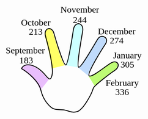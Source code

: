 ```{=html}
<?xml version="1.0" encoding="UTF-8" standalone="no"?>
<!-- Generator: Adobe Illustrator 11 Build 196, SVG Export Plug-In . SVG Version: 6.0.0 Build 78)  -->
<svg
   ns3:viewOrigin="-123.4824 642.7246"
   ns3:rulerOrigin="124 -124"
   ns3:pageBounds="-124 716 716 124"
   width="362.46964"
   height="277.19528"
   viewBox="0 0 362.46965 277.19529"
   overflow="visible"
   enable-background="new 0 0 838.332 516.951"
   xml:space="preserve"
   version="1.1"
   id="righthand"
   sodipodi:docname="righthand.svg"
   inkscape:version="1.3.2 (091e20e, 2023-11-25)"
   xmlns:inkscape="http://www.inkscape.org/namespaces/inkscape"
   xmlns:x="adobe:ns:meta/"
   xmlns:sodipodi="http://sodipodi.sourceforge.net/DTD/sodipodi-0.dtd"
   xmlns="http://www.w3.org/2000/svg"
   xmlns:svg="http://www.w3.org/2000/svg"
   xmlns:rdf="http://www.w3.org/1999/02/22-rdf-syntax-ns#"
   xmlns:dc="http://purl.org/dc/elements/1.1/"
   xmlns:pdf="http://ns.adobe.com/pdf/1.3/"
   xmlns:xap="http://ns.adobe.com/xap/1.0/"
   xmlns:xapgimg="http://ns.adobe.com/xap/1.0/g/img/"
   xmlns:xapmm="http://ns.adobe.com/xap/1.0/mm/"
   xmlns:ns3="&amp;#38;ns_ai;"
   xmlns:ns4="&amp;#38;ns_sfw;"
   xmlns:ns5="&amp;#38;ns_vars;"><defs
   id="defs108">
					</defs><sodipodi:namedview
   id="namedview108"
   pagecolor="#ffffff"
   bordercolor="#000000"
   borderopacity="0.25"
   inkscape:showpageshadow="2"
   inkscape:pageopacity="0.0"
   inkscape:pagecheckerboard="0"
   inkscape:deskcolor="#d1d1d1"
   inkscape:zoom="0.4993561"
   inkscape:cx="-32.041263"
   inkscape:cy="65.083815"
   inkscape:window-width="1256"
   inkscape:window-height="896"
   inkscape:window-x="221"
   inkscape:window-y="32"
   inkscape:window-maximized="0"
   inkscape:current-layer="svg108" />
	<metadata
   id="metadata1">
		<ns4:sfw>
			<ns4:slices />
			<ns4:sliceSourceBounds
   x="-123.482"
   y="125.773"
   width="838.332"
   height="516.951"
   bottomLeftOrigin="true" />
		</ns4:sfw>
		<ns5:variableSets>
			<ns5:variableSet
   varSetName="binding1"
   locked="none">
				<ns5:variables />
				<ns5:sampleDataSets />
			</ns5:variableSet>
		</ns5:variableSets>
<?xpacket begin='﻿' id='W5M0MpCehiHzreSzNTczkc9d'?><x:xmpmeta
   x:xmptk="XMP toolkit 3.0-29, framework 1.6">
<rdf:RDF>
 <rdf:Description
   rdf:about="uuid:4dd77512-294e-11df-b0f4-001f5b3c2ba8">
  <pdf:Producer>Adobe PDF library 6.66</pdf:Producer>
 </rdf:Description>
 <rdf:Description
   rdf:about="uuid:4dd77512-294e-11df-b0f4-001f5b3c2ba8">
 </rdf:Description>
 <rdf:Description
   rdf:about="uuid:4dd77512-294e-11df-b0f4-001f5b3c2ba8">
 </rdf:Description>
 <rdf:Description
   rdf:about="uuid:4dd77512-294e-11df-b0f4-001f5b3c2ba8">
  <xap:ModifyDate>2010-03-06T19:45:34Z</xap:ModifyDate>
  <xap:CreateDate>2008-03-27T12:07:11+01:00</xap:CreateDate>
  <xap:CreatorTool>Illustrator</xap:CreatorTool>
  <xap:MetadataDate>2008-03-27T16:40:58+01:00</xap:MetadataDate>
  <xap:Thumbnails>
   <rdf:Alt>
    <rdf:li
   rdf:parseType="Resource">
     <xapgimg:format>JPEG</xapgimg:format>
     <xapgimg:width>256</xapgimg:width>
     <xapgimg:height>160</xapgimg:height>
     <xapgimg:image>/9j/4AAQSkZJRgABAgEASABIAAD/7QAsUGhvdG9zaG9wIDMuMAA4QklNA+0AAAAAABAASAAAAAEA
AQBIAAAAAQAB/+4ADkFkb2JlAGTAAAAAAf/bAIQABgQEBAUEBgUFBgkGBQYJCwgGBggLDAoKCwoK
DBAMDAwMDAwQDA4PEA8ODBMTFBQTExwbGxscHx8fHx8fHx8fHwEHBwcNDA0YEBAYGhURFRofHx8f
Hx8fHx8fHx8fHx8fHx8fHx8fHx8fHx8fHx8fHx8fHx8fHx8fHx8fHx8fHx8f/8AAEQgAoAEAAwER
AAIRAQMRAf/EAaIAAAAHAQEBAQEAAAAAAAAAAAQFAwIGAQAHCAkKCwEAAgIDAQEBAQEAAAAAAAAA
AQACAwQFBgcICQoLEAACAQMDAgQCBgcDBAIGAnMBAgMRBAAFIRIxQVEGE2EicYEUMpGhBxWxQiPB
UtHhMxZi8CRygvElQzRTkqKyY3PCNUQnk6OzNhdUZHTD0uIIJoMJChgZhJRFRqS0VtNVKBry4/PE
1OT0ZXWFlaW1xdXl9WZ2hpamtsbW5vY3R1dnd4eXp7fH1+f3OEhYaHiImKi4yNjo+Ck5SVlpeYmZ
qbnJ2en5KjpKWmp6ipqqusra6voRAAICAQIDBQUEBQYECAMDbQEAAhEDBCESMUEFURNhIgZxgZEy
obHwFMHR4SNCFVJicvEzJDRDghaSUyWiY7LCB3PSNeJEgxdUkwgJChgZJjZFGidkdFU38qOzwygp
0+PzhJSktMTU5PRldYWVpbXF1eX1RlZmdoaWprbG1ub2R1dnd4eXp7fH1+f3OEhYaHiImKi4yNjo
+DlJWWl5iZmpucnZ6fkqOkpaanqKmqq6ytrq+v/aAAwDAQACEQMRAD8A9KaVpWlnS7MmzgJMEdT6
afyD2xVFfonSv+WKD/kUn9MVd+idK/5YoP8AkUn9MVd+idK/5YoP+RSf0xV36J0r/lig/wCRSf0x
V36J0r/lig/5FJ/TFXfonSv+WKD/AJFJ/TFXfonSv+WKD/kUn9MVd+idK/5YoP8AkUn9MVd+idK/
5YoP+RSf0xV5L/zjFaWl1+Wjy3MMc8v6Uvl5yqHagl2FWB6Yq9a/ROlf8sUH/IpP6Yq79E6V/wAs
UH/IpP6Yq79E6V/yxQf8ik/pirv0TpX/ACxQf8ik/pirv0TpX/LFB/yKT+mKu/ROlf8ALFB/yKT+
mKu/ROlf8sUH/IpP6Yq79E6V/wAsUH/IpP6Yq79E6V/yxQf8ik/pirv0TpX/ACxQf8ik/pirv0Tp
X/LFB/yKT+mKu/ROlf8ALFB/yKT+mKu/ROlf8sUH/IpP6Yq79E6V/wAsUH/IpP6Yq79E6V/yxQf8
ik/pirv0TpX/ACxQf8ik/pirv0TpX/LFB/yKT+mKu/ROlf8ALFB/yKT+mKu/ROlf8sUH/IpP6Yq7
9E6V/wAsUH/IpP6YqhdV0rSxpd4RZwAiCSh9NP5D7YqitJ/45Vl/xgi/4gMVReKuxV2KuxV2KuxV
2KuxV2KvH/8AnFn/AMlfJ/21b/8A5O4q9gxV2KuxV2KuxV2KuxV2KuxV2KuxV2KuxV2KuxV2KuxV
2KuxV2KoTVv+OVe/8YJf+IHFXaT/AMcqy/4wRf8AEBirzvTrnXNTjaZ75vVC27Su8t4vJ57WG5bg
ltc2kcaL6/BV4k0FSxJzUa3tTwcnBw38XHyZ+E1S367qX6ZOieo31n6uLwX31vU+Hp8zGY/Q+t15
cqHn6vT9nK/5Y/d8fD/FXPy9zH8x6bpdqNxqmmpDJLM12LiZLZI0u9TgIeY8Ucsbyeqh6chx6d8s
0Xanj5RDhq/NY6mzyRBtdbAJF8CewM2qCv0/Xz+rOj/Kea/mPJC6Xd6nq2nw6lbzNaQXI5xW8l1q
c7otSBykF5CGNN/sD+OCOmsXbKWejVK2kvqep6jqGmpO1vLpfpetcm61ORZvrCl14xfXIzHwAoau
/L2yqWGjVsJ6rhA25qt8mp2WradpT3DTy6qJvRuRdanGsJt1V2LR/XJDLyUkCjpQ+OYHaOo/LYjk
ript02bxTVUv1e21LSNOn1O4u2uoLUCSW3juNThd0qAwWQ30oU06VQ5odP7ReJkEeCrPf+xzDhoc
0Wug62VBbUQjEVKCXVHAPhy+vpyp48R8sqPtOf8AU/8AZfsT4Pm8t/5xw03Urv8AL6Zobz6ukep3
iFfUvviIcEtSG7tkH2qfZJ71zN7Q7b/L5BDg4tgedc/gxhjsPQ+Op/p/9A/WG9f6r9e+vfWtT4en
6npel6H1yvLl8XP1fbj3yn/RD+68Tg/iqr8r7k+FvTtXXU9INj6tw13+kLqOxjC3Wpwem8wbhKSb
ybmqld0oK/zDL+ze2vzOXw+Hh277/QwzR4ImSNutG1m3tZrj9Iep6KNJ6fq6onLiCePL6+3GtOtD
8s6Pw3XDW+SWWMuqajZwX8Fw1tBdxrNDA9zqczokg5KGkF7EGbid6KMujpbF23HPR5Kdld6ne3t9
YpK0Mmmukc07XepyLM0qCUFYxeR+mFR1G7tU16ZpO09d+WmIVxbe5EtRVbNXd7qdpqdjpjytNNqf
q+jci71ONYfQXm3KL645k5g0FHSnXfpmHDtm4Slw/TXXv+CBqbBNK97LqOmxJd3Vw9zbiaGOWGK5
1OFys0qxEq7XsoBXnX7O/Tbrjp+2PEmI8NX5/sWGps1S+2h1m4t4rgXfpCZFk9L19Uk48hXjz+vR
8qVpXiK+AyuXblGuD7f2IOq8l5s9bAJF6HI3CGfVEBPhy+vvSvjxPywDt3+h9v7EfmvJkulaRpmo
aXZ36vfxrdwRzrGdRviVEqB6E+t2rnQhzEgstN1e9t/rUd+YYpHf04ml1N2VVcqoZxqCcjQbniPl
nLan2hljySgIDY97eMVhQsLXWrzUtSsfr3pnTXjjaX1tUb1DLGJuQX6+vDirhaVapFdq0G/7M1H5
nCMhFXbg6nN4cq5obWTrem6rpmnC8Ep1MzUm9fVF9L6ugc/B9fbnyrT7S0982McVmmqGpMgdlR11
i3ltWmvPVhlurW3lRJtUjbjcXCQsVY37gEB6j4Tlk9MIi7bIZ7NUynWdJsNO0e+1BWvpWs7eW4WI
6lfKGMSF+PL1WpWnWmYU5UCe5yEq/QGtU/46Yr4epqn/AHkM5T/ROf8AU/8AZfsb/B80DoKajr2k
watb3DWENzy4W0l1qdyy8GKNWUXluDVlJHwdM67EOOIl3h1uXVcMiK5KLyan+lbrSVmZZrJY5Zbs
3epssizg8AsP1tShUo3I+o3bx2vx4OLqmOpsXSjfXmp6fJaRSyNcNqE62sDrd6nCIpGBfmym7l9R
eCN8IK7038KNcPAxGfOmQz7HZWv/ANMWFlcXz3hlS1jaZ40n1KN2WMFiFZ7ydA1BtyjYeIOc/j7b
4pAcHM9/7GA1Nnky60uLqfyrdfWpfXuIFvLaS4KqpkNtJJB6jKoChn9PkQoAqdhTN+5aZaT/AMcq
y/4wRf8AEBirynTdeGmIYfqF5ferBYS87KFplSunWycHb4QH+DlQV+Eg985rtXBxZr4ojYc3Czxu
XNS/TE3+ITrv6Lv/AEfqosfqf1Wb6xX1DKZacfR4dF/vOVf2aZi+FHwuHjjfFf2e5r4Rw1Y5t6j5
kXWre0+pafeiOKeG8W4eB3hcQ/vBGr24n+JiAnT4TXlQgjMjQ4hp84lOUdvNMYcJ3IRR88Q8/SXS
NTNxQn0Db/GAKUZkDF1QlqBuNDvSpU07TBrceUXD1BPB5hBaP5hXRNLtNKubC9lkgpBHPFbusUzF
qIIvrAgkZm5fY4V69QK5YMnCBYKZRsk2Edo+uTaPqWr6xeaVqH1XUhCwRbaQPAtshRmuDII4lU15
ArI232uOUTnZJaskRKgCFa+8wvqWs6PrNtpWo/VdMW4Zka1kLzi5RY1NuYxJGwAqxLOoI6E1zmu2
NZgzYTjjOIlfXyLm6PTzxysr9Z81R69pF5pVppmoxyTj6vLPJbM8cDchyEwhM0iso34ceVKGlCDn
NafRjFkhOU4Vz59Pk7Aysckt8x/nvonl7ULPS77y9rs2qXsbSw2lpZiRmWP7TIJJIWZRQ78fmBgx
dkSyAyjPHwjrZ/Uk5K6MY/IvWb3yl+X0kevaHqdp697dXqu9sY1WKUjh6jTGIKzcfhHeopUmmZva
WmGoz+icD6QOfcwgaG4ZsdduB5o/xB+h9T+rfUvqBtPqk31nl6vrepTj6Xp0+H+85V/ZpvmH+Xj4
HB4kOLivme6u5le/JZq/mQeYI9Mm0/Tb4w2N7Ffmdrd3ilW3DVjie3E4Z2Y8RWi9asKZuux+x82D
MMkq4a6OJqc8DExvdHX/AOYNrNBc2SaRqgumjaMxtbboXX4WlVGd0VuWx470NK0OdeLPIOqjhPOw
kun+Z49K06002fTr+R7SKO2SaO3dUnMYWNTEJvRkYt9rhx5AVPRSctnqI4oXPYByJQsk2Flhrraf
qGp6jPpt96GpSRSgC3kQwCKNYW+sNKIolFED8ldgAfiIpnI9rShqsoOOUeVbsZRugCFl1rrajqmk
6zb6bf8A1bTxMxja2lMk63UYRTBwV4yF+0ebrt0rmBDAIwlEzjZrr3H3KI0CLCvfeZ4NatvqVtYX
0f8ApEHrXD27vHEYZ0kkWT0PWdXCp9jjWtK064cGnGLJGUpRrnz/AGLCHCQSQr2XnCOG1htpdK1A
XESRxmL0lDuSrbxRu6SOv7ttwm3emVnRGVyEoVfex8K97Cu/nIqjEaHq1QCRW1oPwY5EaP8Apw+a
+H5h6H5dtxb+X9MtxKk4htIIxNEeUb8Y1HJD3VqVBzsxydkwjTtY81W9sYLLy+L6zjlmWC8F5FF6
qCVgH9N15LXwOcBrsGE5pXkrf+aXKiTXJCaTq/miPWdZlt9CFzdTyQve2gukj+qusQjRDI68JecS
LJVOnLidxnY9hxEdMBE8Q335dXVa8Az3NILzLqnmSbXdEnudGW1vLc3P1GxNyshuucYWWkqLwi9J
fi+P7XQb5uYE8Q2aMUY0d1b9J+ZJ7vTor3RRZWzahYc7n60kvGl5EVHBF5HkwC/Tl2WR4Ts24wOI
bvRPNo5eVdZHIJWxuRyavEfuW3PEM1PkDmsyC4n3OcGO/wCLLmlf8PatTr/dQf8AVbPNvysf9Uh/
sv8AiXL4vJJfJGuzWHliys49LvdRSIPS8skUwPzdpPgM7QOePLi1UHxA56dp9scR5B0GohczuELJ
rsq+ZtRu/wBF3jvcxwRNZLGv1iEQKSHlBYRBZfWPDjIa8W8DTMwy3OzKEPSNwhta1qS4m02STT7u
0+pXa3SpcIOU5CtF6MAiMvKUiXmFamynwzD7XHHp5Dl5nkzEdjuiNU8zi9027s/0XqNp9ahkhN1d
W5jgi9RSvqSuC3FErVjTYZxmDS+uPrhzHVhHHuNwz2w/5RnUv+M+q/8AUXPnYuxTXSf+OVZf8YIv
+IDFXmmg6tpdlC8V5eQW0jRWLqk0iRsUOm2o5AMRUVUivtnL9r4pSzWATsHB1ESZJmfMvlwCp1Wz
p/zERf8ANWavwMn80/Jo4D3MX8qebvKmieWtPsda1qx0u9VHZrW9uYbeUK8jMpMcrKwqrAjbpmXq
9NklkJEZHl0PcGzJCRPJQX8xPy//AMZ3Fx/ibSvQOnQxib69bcC4nlYqG50qAwNM6X2eiceOQmOH
1ddujIQlw8urvMX5ieQJbjQzF5m0qQRaraySlL62YIiluTtR9lHcnN3mnEjY9V4JUdujJPMv5nfl
rL5d1WKLzZo0kslncLHGmoWrMzGJgAqiSpJPbKDIOPDFKxsVvlz8zfy2h8vaXFL5s0aOWO0gSSN9
QtVZWWJQQQZKgg55hqNDnOSREJ/Uf4T3vRCQrmoeS/PvkafUPMEUPmLTJJJ9TkmhRby3LPH9XgXm
oD1ZaqRUbZPV6TNww9Etodx/nSWMhuxDzn5n8txf85BeR76XVrOOyh0+/Sa6e4iWJGkjkVFZy3EF
mNACd8zNNp8n5LJHhlZlHaixJHEGdfmBruiXnlHULa01C2ubhxGUhhmjkchJVdyFUkniilj4AE5h
9n6fIMwJjLkeh/mllMilef8AN38rreZ4ZfNelrLGeLr9aiNCOoqGIygdnagi+CXyKeMd7HPy+/Nn
8s7PyhYW135n06C4T1ecUlxGrDlM7CoJ8Dnp2A1AA9zoM+KRmSAhj+av5bf4t1e5/wAS6d9Xlgs1
il+sJxYp6vIA13pyFcy8M4i7LKGOXCNlDXfzS/Lia40gxeZNPcQ36SSlbhDxQRSAsd9hVhmD2z+8
05jHcshjlR2Revfmv+Wsuh6jFF5m055ZLWZURbiMlmaMgAAHqc43Bo8wyRJieY6MYY5WNkx8n+cv
KN35a0022tWMvpW0MUoW4iqjpGoZWHKoI8DlWfT5BM+k8+5jKBvkpeU9a0e3/TH1i+t4fX1O5ng9
SVE5xPx4yJyI5I1DRhscs1OGZ4dj9I6JnE7bdERLqumXHmqzmgu4ZYUiMbypIrIHcSFVLA05EISB
7YxxSGCVg/UP0rwnhLKMwWpOvJ//ACiWif8AMBa/8mVzv4cg7YJBpGr2NlYra3TPDcQvKskbRSAg
iRv8n7j3zgNdocxzSIiatzIyFITR9UtLfXNcuZxLFb3ssElpM8MyrKsdusTFCUoaOhH9hGdj2Fjl
j0wjIUbP3up18TKdjuQXme+guvMOgXtss01pYm6+uTpDMyRetEEj5sFoOTCgzd45DiDRixyAOypP
f293LYwWwkllN/YtwWKSvFLuJ3Y/DsFVSSewy7LkiYndtxwPEGaebgT5U1oAEk2FyAAKk/uW6AZq
so9B9znBKv8AFXlilf0xZU61+sxf81Z5n+Vy/wA2XyLmcQSD8v8AXNFsfKNhaXt/b2l1EJPUt55U
ikXnK7ryRyrDkrBhUdDXPUtLtij7g89qYE5DshX1vRl82ardNf24tZ4bSOC4MqCOR4RIZVR68WKC
VOQB25DxzNwyG7KETwjZD6zqmmX1/oUVldw3UkeopLIkMiyFYxDKhdgpNF5Oor4kZgduSB00mVGj
7k58yf8AKO6p/wAwc/8AyabODwf3kfeGqHMMjsP+UZ1L/jPqv/UXPneO1TXSf+OVZf8AGCL/AIgM
Vea6Hpun30BkvraK7eKGxiiadFkKRjTrZ+C8weK83ZqDuSe+cx2vmnHNQJAodXB1EiJc0z/w55e/
6tdp/wAiIv8AmnNX+ZyfzpfMtHHLveX6f5X8t3v59eYLW80q0ubWLRrV4reaCOSJHaQAsqMpUH3A
zYz1GQaWJEjfEercZngG/VkXm/yP5LgGjfV9B06D1dUtopfStYY+cb8uSNxUclbup2y/sTPOeoAl
IkV1KMc5b79Ez1LyB5EGnXRXy5pisIZCrLZwKwPE7ghAQflnbnHGuQUTPemHlP8AL3yFceVtHuLj
y3pc1xPZW8s00llbu7vJErMzMyEkknMMAU0ZMkuI7lC6Z5D/AC+XXfMC3Pl/Svq1tNbrCstpbmON
Xt0chAy8V5O5O2cX7RajLDOIwlIbdCR9zuNFvjBLF/PXlLyfZfmb+Wn6M0bT7aG7u79ZxbW0MaSq
tqGXmEUBwDuK5haPU5Tp8xlKRIEep23ciURYX/8AOSnlPyvH+UWtalFpFnFqFl9V+qXccEaSx+pe
wI/F1AI5KSDg7F1WWWpjEykQb6n+aVyRHC9I0vyx5aOmWhOk2ZPox1Jt4ifsD/JzWZNXm4j65c+8
sxEPNfyB8reSZvye8v32qaTp0tzci5Mt1dQQO7sLqVRV5FJPwqBmz7X1OYaqcYykAK2BPcGGMDhZ
dD5L8nnzvc2h0SwNommwzJbG2iMQlknkRnEfHiGKxqK07Z0Hs1llkwyMyZerrv0Dr+0SY1WyF8++
TvKVpbaQbTRbG2M+q2sE5htoo/UicsWjfgo5I3EVU7HOkjEWHCw5JEnfopeYPJ3lGHQdSmh0Swim
itZniljtoUdWWNirKyqCpB3BGZUsca5NsZm+apoHk7yjPoenTz6JYTTy20MksslrC7u7xhmZmZSS
STUk55tm1OXjl6pcz1LXKcrO7EPy28vaCv5h/mLajTrb6tBeWPoQGJCkfO2LNwUii1PhmTqs+Tws
Z4jZB6+bZkmeGO7Mb/SdLj8x6TZx2kUdncx3UlzaqirDI8IQRM8YHFinqvxJG1cohqMnhS9R5jr7
2AmeE7qHnnRdHtvK97PbWNvBOnphJYokRwHlVGAZQD8SsQfEHJaLPM5QDIke9OKR4huy/Ne0p15P
/wCUS0T/AJgLX/kyud/DkHbBN8kl2KuxV2KpT5uJHlTWiCQRYXJBBoR+5boRleU+g+5ISr/C3ln/
AKtFl/0jxf8ANOeZfmsv86XzLmcISH8v9E0a+8o6fdX1hb3d1IJBJcXESSyNwldF5O4ZjxVQo36C
mep6bfHEnuDz2pkRkO6FfRdHbzXqtm1jbtaW8NpJBbGJDFG8wkEjIlOKl/STkQN6DwzNwxG7KEjw
jdDazpmm2N/ocllaQ2skmopFI0MaxlkMMr8W4gVHJFND3AzA7ciBppMrNH3Jz5k/5R3VP+YOf/k0
2cHg/vI+8NUOYZHYf8ozqX/GfVf+oufO8dqmuk/8cqy/4wRf8QGKvLtLsNTu4+dlqT6akcFhG8cU
UcnqMNPt29RjMJKNRwvwUFFG1anOa7WyxGWjEHbz/QXC1EhxclLzInmbRtFudSTXpZ2gApE9vbAE
uwQbrHXYtX36e+YWnljnPhMB16y7ve1wMSapJ9R/KvzK3mqbzPo/nKfTNUurZLS8kaytrgSRxmq/
A9EWlB0X+OSGuhwcEsYMQb5lfFFUQlGmeTPzL80aLYahefmDKnGU3EMS6XZDhLC7xq3JOFfHfMka
zHpsp4Me468RZGcYmgFceVfzTvdT1PRpfzElEVvDCXkXSrFS63QkBHwgFePp9Qe/amdR2ZrJ6rGZ
H070kSjV0iR5a/NnSBpOm2v5jyi2uLhbKJTpFgfSX03cU5BiQoj4ha/qpmVPEYjmxlwGzw/ara1+
Vf5iQaZrF7c/mEb5JYjc3ltc6Lp80czWyl0qkvqIKUoCF228Bmv1HZ2LLLjkPUOtkfcQyxayqiBs
35c/KPzNfS+WvMGqecpJxpUBuNJsrbTbKzit3uohzosS8GHFqbpnE5e0sceOEcY9R3uUjdfb9ruB
A87R2r+Tdd/MPyvr/l7VPMk0Vqt49iStrbkN9UkSVJGCrG32lFQrDEarHpskJwxi+G+cut+a8JI5
sc0aL8z9A/NfTPI1955m1SxvdJkvRP8AULaJo/SdkVArevX+7+1Xv9OXTlp8mnlmGIAiVfVL9FIF
g1btU/JjzL5a8rJY6f5xE2hWNwosNMvtH0+9EP1u4WM8ZLlZW2MvI0Ar7VxxdpY82W5Y6mQbInIf
SL6e5TAgc2SR/ld+aMWoNqMf5mTLeNELcv8Aoex4+kpBVAleAAIqKDufE4dL2/HBHhx4qH9Y/pDX
l0wn9W6V6X5E/NDzfoOn6lf/AJjTIFmNxBCNJsaJLBKyI3JPT5fZ7jO5xkkA26iU4wkQI/ahJvJ/
5oX2qa1oFx+YcrW9rHFHI40mxUyJdRFmHwgFaDbY5kw45Xu2RnGgac3lP80tMudJ0m3/ADDl9C5L
wRk6TYn01hiMg+0GLbJx65oO0+zsGDGcnDxG+8jn8VJibNJhof5ea15Uj1zXG8z3F/qmot9d1OZr
a3QTfV1PFFQiQR/DVQV2G21BTNGNVDLKEDAcI2G56seMSIFbJ3YaFq2pWtjq82syi9eJZbeURRVh
WZKtGqgCNgQ1GLIa0B2oKVT1EImUBAVfeenxQZgWKRc3ljVLpBFf61JfWtQz2s1vbiNypqvP01jY
gMAaVp45HHq4wlxRhG/fL9aI5ADYCnd+W7iCzmlTUbhmijZlV7i9IJVSQGpcq33Gvvk46uBI/dw+
1IyDuD03SxCNMtBDEIYRDH6UK/ZReA4qPYDbOxdiisVY9eXmsT6xdWtrdJaW9okVB6QkdnkDMxLM
1KUoAAPHfwnCFuLnzmBoLtOvNXi1yGxu7pLqC4tZ5wfSEbq8EkKihVqEMJzWo7DGcaTp85mTaf5B
yUq81sF8rayxRZAtjckxvy4tSFtm4FGofZgffIZT6T7khjQ8oXnGh8y6v0pX1Lb/AKoZ5t+aj/qc
P9l/xTl8Pmk3krQJ9R8tWd7Fq17pkcoYLZWLoIE9NzGSouEuJPjKc2+PqTnp2n3xxPkHQaidTOwQ
r6DMfMuo2f6UvRJbRwStfCRfrEwnUgJKSpiKxeieHGNacm8TXMwx3O7KE/SNgoazor282nRyX91e
C8uktke4f47diDJ68Bh9HjKFiKAsG2Y9qg4fa54NPI/V5HkzjPY7K+q+WFs9Mu7w6pqF0LaF5vqt
zcNJBL6al/TlQBeUb0oy13Gcbh1YMx6Icx0/awjk3GwZ7Yf8ozqX/GfVf+oufOwdimuk/wDHKsv+
MEX/ABAYq8q03UNctVKabpX6ShaCweWX147fhIdOtgY6PyLfCqty2+1TtnNdq44HL6pUa7nCzgcW
5U9efzZrOk3Gmy6C1qk6/wB8l1bzMCh5qAhaEHkygH4thvv0zD04wwnxGf8AsT3NcOEG7TXT9V83
anZpfaZ5fS8spa+hcrepGr8TxaizRxyCjAr8Sjp4UOZo7Dkf4h8mz8qe9A+X4PNekW6eXrfRhe3V
kHaTlcRW78HYSB2X97GATKVAWVj8JJptl2fseU5mXFzZz05Ju0TBpHnyDVbzUx5f5yXyRRvbm7t1
WNbcNwIk5NzLmVqjgvGg6123PZeP8tjMTvun8vtVobUbrX5JNHuX0xPrENxPcxWUU4dzJYv9VmSV
3WGNADMaMheppQUqRsvEOTYBMdIZAgFG6j5m8z6hYXNg/ltoI7uJ4HnW7gkKLIpRnCH0+RUGoXkK
+IxOGfciPZswQbWaX5l81WGmWlgPLRmFpDHAJfrkCc/TQJy4/FxrStKnONyeyOaUieMbl2wEu5D6
Lq/mfSfr3DQGuf0hdy3z1uYIvTealYhRpOYXj9v4a/yjLdR7K5Z8NSHpiB8kASHRgmr+Y9fb/nIP
Qr9tDK3aaHPElj9aiPJPVkJk9WnEdelMsj7O5I4Dg4hxSlxWwN8XJn2t635n1jT3sZPL7WqM8cvq
rdQTHlA6zIvEmLZnjClq7CpoemVaf2Uy458RkOR+0EMyJHojj5z82UNPKxr2rfQf805R/oPzfzwn
1dyB8taxr+h6fZaL+hfUgWcQR381zFCCbmciMvFF9ZZfilC/CW8c7EYpQjuOTqs3Z8iTK1SGy84N
req6vZaKt4t9KIJFW5iijRrEtbng8lHkDMrfajSnbkN8cefhvZiNOQALWajZ+c/rFrq15ogtINJ9
Sd/9KhlUq6em7OyHmixxsz/BG5NKAZidpR/MYuAbJ/L7EWr/APO56zpfFPL/AAsdRhoLpLuB2EEy
/wB4sT+iSeDVCsV96ZosPYsoTEuLkbYx0xBu0PoFz5uaxFlYaALtNKY6fPKbuKI+rbfAQyMDuVCt
8LMu9ORIORydiylIniG57lOmJPNVvNc82WdzHaXHl5Uu5qNDB9djJdaMWYMEKALw35MDuKV3pjaj
srwo8Up7e5rng4RZKheat5ymtJ4V8tUMkbID9dgO7KR0oP15hxxYgfr/ANiWsRj3vTtGlgl0exlt
3MkElvE0MhHEsjICpKnpUds7UG3ZpZF5saZTJb6PfTQ8nVJlNoFcIxXkoe4VqGm1QD7ZqsvbenhI
xJNjybBjJY5L5i1p9f1FtK0OW7YLAl5DPPBbvBKFYqvIPMkgeNlf4TtWh3qBtNHqY5occN4l12sg
OIWaWR+a9TtPMdjLrOiTWkstvc29jbW80Fy07M0MshLl4UjEaw/tH4uW3TfJMTI0GOmMY2bZAPPE
QlgSbSb6BJ5obcSv9UKq08ixIW4XDtTk4rQHBLBICy5YyxJpMvM8cUnlrVo5ZfQiezuFkm4l+CmJ
gW4AqW4jeld8xsguJ9zYGJrr/nYqCfKpBpuPr9v/AEOed/l9N/qp/wBIf1uZZ7kD5ffzdoOkW+lQ
aA99Fbg8bl7m2t2YuxdgYw84FGYgfHuM67F7QaWERGzsO51mXQSlIm+aWtq2tnzBqNzFpJl1KRYY
b/TfWjUWyxJygf1yeEvrCVzRV+Hjvm97P1kc8OPHvH5NUsAxiiVO8vtWutR0hdT006bEl4jwN6sc
4kl4MoQlCCn7tnb7O9Oo709tGR00rDChRosg8yf8o7qn/MHP/wAmmzhcH95H3hphzDI7D/lGdS/4
z6r/ANRc+d47VNdJ/wCOVZf8YIv+IDFXnWgyy2lqPVtLxlnhsZYZIbS5nRk/R1tHUPDG6/bjYUrX
bOb7U0mXJluMSRTh58cjLYJkdUQCv1PUP+4dff8AVHNd/J+f+aWjwZdyI8g340fylYabqNpfQ3lu
JBLGLG7kA5yu4+KOJlPwsOhzs4jYOyCraalHH5svdSe1vhZ3ECwxSfUbwkvHwLAoIuQHxbEih3p0
OSSnf+JtO/3zff8AcPvv+qOKsQvluo30y8NleNA76wfgtZ5JFFzfJNDziRGkTnGpYclHvvmTppiJ
Nt2CQB3a+vn/AJYdR/7h97/1RzN8eHe5Pix73fXz/wAsOo/9w+9/6o4+PDvXxY97vr5/5YdR/wC4
fe/9UcfHh3r4se95nq93X/nIHQZPqt4KaHcD0zZ3QlP719xEY/UI9wtMpOWPiA3tTWZjjBt6Z9fP
/LDqP/cPvf8Aqjl3jw72zxY97vr5/wCWHUf+4fe/9UcfHh3r4se9Y0k93cWMMNjfc/r1nITJZXcS
BIrqOR2Z5IlRQEQnc5XmyxMSAWGTJExO7JtI1e3sbe4trm3vVlW9vW+Gyu5FKyXcroyukTKwZWBB
BzWuGt1/Wra+0LUbK2t757m7tpoIENjeIDJKhRAWaJVUcm6sQB3xVry7rlraeX9Mtbi3vknt7SCK
ZPqF6eLpGqsKiEjYjFUv8oaimn/pr65aX0X1zVbq7t/9BvG5QyFQjfDEaV4nY74qhvMd2115jsdQ
t7O+ktLeJopnFjdghpA5WiGLmR8O5AoNq9Rms7VwzyYqiLNtGeJMdmzqiAEmz1Hbw06+P6oc53+T
8/8ANLh+DLuZX5Ztp7Xy3pVtcIY54LO3jljPVXSJVYH5EZ2ceQdkGPaTqKWVitrcWt8s0LyK4Wxv
HWokb7LpEysPAg0OcJrezNRLNIiBIJcuMxSF0i9Ntret3U1lfpb30sElq/1G7PNY4FhaqrEWWjxn
ZgNtxsQc67sPFLFphGYqVn73Va6BnO47oLzNPPeeYNBvbawv5LWwN19bk+o3YKetEEjorRBmqw/Z
Bp3pm5hMCQacWKQBsKk88t1LZQw2V9z+vWLkvY3cahY7uJ3ZneJVUKqkkk5dlyxMSAW3HjkJDZmv
mW2nuvLuq21uhknns7iOKMdWd4mVQK+JOa2Y9JcwJQNetCARbahQ776dfD9cOedfyTqf5hczxI97
f6dtf+Wa/wD+4fff9Ucf5J1P8wr4ke9i0LXMXmbWtRewvxZ3/wBWFpILK6Yt6EXCSqLGXSjNtzA5
dq53ns7A4dPw5PTKy6/Vgylss1prq7n0t7fT9QdbO9S5uK2N2vGII8ZI5RLyPKRfhWppvSgOZna3
7zTyjDeTijHKjsi9auZLrR761gsb9p7i3liiU2F4oLuhVRyaIAbnqTTOOw9n5xMExPMMI4ZXyZTY
f8ozqX/GfVf+oufOwdimuk/8cqy/4wRf8QGKoC38ttaRLb6fql5Z2ce0Nqn1eRI17IhnhmcKP2V5
UA2FBiqp+htR/wCr9ff8BY/9k2Ku/Q2o/wDV+vv+Asf+ybFWIXPmq+hW5vkudXl8vWUskN1q6DTd
hCxSaeOD6v6jwRMrBmHxGhKqy0JlwmraTniJcLLl0i/ZQy6/fMrCqsEsSCD3H+jZFub/AENqP/V+
vv8AgLH/ALJsVd+htR/6v19/wFj/ANk2Ku/Q2o/9X6+/4Cx/7JsVd+htR/6v19/wFj/2TYq8m1zT
bwf85M+XITqt00jeXrlhclbX1FAmk+EAQCOnzSvvir1n9Daj/wBX6+/4Cx/7JsVd+htR/wCr9ff8
BY/9k2Ku/Q2o/wDV+vv+Asf+ybFXfobUf+r9ff8AAWP/AGTYq79Daj/1fr7/AICx/wCybFWOatqW
vRarLpOjXd9qd5axpNfO76fbQQiSpjjMhs5WaV1UsFC0AoWZaishElqyZow5ppoX1nWdLh1CDWtS
hWQukkEsdgJIpYZGimifjbsvKORGQ8WIqNiRkWwGxaP/AENqP/V+vv8AgLH/ALJsUu/Q2o/9X6+/
4Cx/7JsVd+htR/6v19/wFj/2TYq79Daj/wBX6+/4Cx/7JsVd+htR/wCr9ff8BY/9k2Ku/Q2o/wDV
+vv+Asf+ybFXfobUf+r9ff8AAWP/AGTYq79Daj/1fr7/AICx/wCybFXfobUf+r9ff8BY/wDZNirv
0NqP/V+vv+Asf+ybFXfobUf+r9ff8BY/9k2Ku/Q2o/8AV+vv+Asf+ybFXHRL9gVbXb8qdmAWzUkH
/KW3Vh8wa4qqXFja2Hl6eztU4W8FtIkalmc0CHdnYszMepZiSTud8VV9J/45Vl/xgi/4gMVVbu7t
LO1lu7yaO2tYFMk08zBI0RRUszsQFA8TiqC0XzP5e1wS/ojUYL4wcfXWFwzIHqULL9oBqGhPXCRS
AUzwJYX5MjQ+W/qMihls7i90+RSNmFtdSwVI/wAtU5fTmRHk6jOKmUy/LyV38k6NHIS01pbJZTsx
qTLZ/wCjSknx5xHKC7WJsWmPmLWI9F0HUNWkQyLY28k4iHV2RSVjX/KdqKPc5GRoWyYJe6FLo+nW
OsNeTy+ZlvbEXV/60hFxLdXUUEsBjZinoP6pRI6cU2K0Ycs4zRdp5surG/pkeXk5EoARemZ2jjux
V4/rv/rUfln/AMBy6/5PSYq9gxV2KsK8zWFprHnC20vVoxc6ZFp73UFhLvBLMZhHJI6H4ZDEvALy
+zzr1zm/aDVZcYiIExHl8W7FEFF+TJZbK91Ty5LLJNFp5hutNaZjI62V0GCRGRiWf0poJVFdwnEZ
seyNYc+ASl9Q2P49zDJGiyrNmwYd5WPrvreoH7V7q15WvX/Q2Gnj/hbMZfDk6nUm5o38vwW8vvdE
U+u31/cofGOS8lMLfTFwOUy5uzxiogeSeahqFhp1nLe6hcR2lnAvKa4mdY40XpVmYgDAzQWi+aPL
+tvNHpd7Hcy24Vp4RVZUV68GaNwrhWoeLUoe2EikAprgS7FXYq7FXYq7FXYq7FXYq7FXYqhNW/45
V7/xgl/4gcVdpP8AxyrL/jBF/wAQGKpD+ZFjcXHlv6xDE1z+jLm31Ca0UczNDbSB5VCA/E6JWSNe
7quTxyqQJYzFimM6hJKBY+aNEH1q8sV9aFYiP9Ms5QGmtwa0PqpRo67CQKelcz8sOOLh458JejaZ
qVlqenW2o2Mons7yJJ7eZejRyAMp39jmtc5jOij0Nf8AM1l0Vb6O6hTpSO5tIWY/7KdZTl2Pk6zW
D1IjyKTFFrWnEf7watdAHx+ucNR/7Hcrnzc3Tm4BZ53k+tXOiaEp/wB7rxbu6A6i204i4LfI3Agj
b2fNR21qPD00u+W3z/Y5OMWUPqqfXfMvl7S/2Fmm1S5Xs0VigRR9FzcwP9Gc97OYOLMZ/wA0fe3Z
jszLO2cZ2KvH9d/9aj8s/wDgOXX/ACekxV7BirsVYr5yT6rqvl7WB8Kw3b6fdP4QagnFR/sruK3G
aTt7Dx4Ce78fdbZiO6hfyfo/zZoepVpDdmbSbrbb/SFE1u7H/Jlt/TX3kzU+zWoqcsZ6i/l+PsbM
w2tl000cMMk0rcYolLux7KoqTnYuOSwTy9efor8t7bVblaSR6c2p3a/8WyRm6m/4d2zIGwdNIcU6
82U+VNMfSvK+kaZJ/eWNlb28h8WiiVGP0kZju5Yjr14PMPmj6sp56N5dkBYfsz6nSvyZbRG+XqN2
aPMvTY+pcbPPoq+WozqHniS9gX/RdFtJbO4uB+3c3bQy+gD3EUcQdx4uncHBqpAmk6eO1s+zFch2
KuxV2KuxV2KuxV2KuxV2KuxVCat/xyr3/jBL/wAQOKu0n/jlWX/GCL/iAxVF4q83ex/w55jk0anH
SdSMl3oh6LG9eV1Z/wCxY+rEP5SygUjzN02S/SXFzw6ojyjf/oHzBJoEx46VrDyXWjMfsxXZrJdW
g9pKNcR/89B0CjK9Rjo2zwzsUmkw9D8wbuv2b/SrYoNvtWdxOJD8yLpBv4ZXjaNaORXaGwtvO+sW
v2UvrO0vYx/NLG8tvOR/qosA+nBkG7LRy9NKFrJ+kvN+rajXlb6cqaTZnYjmv7+7dSP5neONveLO
K9pNTc44x/Dufi7TCNrVfLym786a3eEVi0+3tNNiJ/ZmYPd3FP8AWjmt/uzYezmHhwGX84/cwzHd
lmdC1OxV4/rv/rUfln/wHLr/AJPSYq9gxV2Ksf8AP1nPd+TtWW2XleQQG7sh/wAvNoRcW/8AyViX
KNVjE8cgeVJid0u1q3bXPK8h05x688Ud5pcrfZFxEVuLVz7LKiMc860eY6fPGR/hO/3H7HLkLDfm
fXIdW/LK4v7ItH+nLOO1tP545dTK20YanRkknAYdiM9Nju4GQ0CVPzrFGfK1xYKoWK/e20zgNhxv
riO0p22pNl8uTq8AuYTDzz5iudJ0uO204qdd1RzaaUrDkEkKkvcOv++4EBkbx2XqwyrHDiNO1nKh
bEZ0bQ9Hs9J0hfW1O6cWmmJMSxluZeUjzzEbsFo88zdSAx65sJyEIuFGJnJ6B5d0K10LR7fTLZmk
WIFpbiSnqTTSMXlmkI6vJIxZvc5rSbc8BMsCuxV2KuxV2KuxV2KuxV2KuxV2KoTVv+OVe/8AGCX/
AIgcVYzrPmDWLG20LS9I+rxXuoWzzfW7xHmhjjtkiDKIo5IGd3MwoPUWgDHtTMPW6vwIcVXu15cn
CLUrDz5e6fKlt5vhhtI5CFh1u15fUWZjQLOshZ7Uk9CzMh/nBIXKdJ2nDNtykxx5hJO/N3l867ok
ltBIsOoQstzpd0wqIruLeJzTfgfsyAfaQsvfNnGRBsNpFimE8YfMvl9S/OyuuQNVIM1lf2slDQ7j
1Le4jp4EjuDmz2nH3uBvGSiPzA09/NWirrsyWOuWmm6nb31ggZ2klaewZJLaIBpZI5ljZo+IPRlP
xI1MHh4JUW3UAziK70Vr3mLVE1PTtd0DQdU1G5s47u1kt3s57UPDdRq4P+krCwpc20HLavDkQD0M
ckgRsjTYpRO/JOvJkDW2gQWrxXKzw1a8nuoHgae5mYzXE4V/9+TSM3055v2pgzjKZ5BXF8ftdvAi
tkb5CUvp+p3zf3t7qt+ZK7/7yztYpv8A8Y7Rc7TsrGIaaA8r+e7jzO5TrVdY0rSLNr3VLuKztVIU
zTOEUsfsqK/aZuyjc9s2FMGOH8zNHJ5x6dqslp3uhZSqKdz6L8bk/RFXwy3wJ1dNnhS7mCXWp6fq
n/OSnlLUNPnS5srnyzdPDPGaqw9eQfQQdiDuDscqa2f3n5i6ZHeT2unWF7rBtXeK5mskhWFJYzxe
MS3MtukjK2zemWoag7gjLY4ZSFgM445HkjNE87+XtXu/qEMz22qcS/6OvI2t7gqv2mjWQASqvdoy
yjxyEomPNiYkc0/yBF7IYP5JLW/k+zt+DyNpaS2DIgLOTp8j2pAHdj6P055xqsEjqJRAsk/fu5kT
sx1U8yLfQ6ePL2ot5ei1VtZRisHNeSPKbbh6m9L5/XVq9Ph7DO97NjkhijHJ9Udv1OBqYmQIijvN
nnTQorWw/SX1nTI49Rspphf2txbJxhuUk+GR0EchUorcUZjmwlIEOFgwyjOyHaeL3VdWn8zapE0F
xcJ6Gl2Ugo9pY15BGHaWZgJJfD4U34A5mYMXCN+bPLk4imfkSzGq6ndeaJd7aP1NO0RT09JHpdXA
/wCM00fFT/IgI+2cxc+Til5ByMMKCbeY/Olrpdz+jLGA6rr7oHTTYmCCNG2WW6mIZYIz2JBZt+Cs
QRmBqNVDCLkWU5iI3SS18zec7TVdNXV5tOubTUrpbQ2lpbzQyxGRXZWSWSeYS8OPx/u1+EFhSlDh
aPtPxsnDw1s1Y8/Eapn2bVyHYq7FXYq7FXYq7FXYq7FXYqhNW/45V7/xgl/4gcVSq88uWGveXbC3
umkhlgjims7yBuE8Ewi4iSNqEV4sQQwKsCQwINMhkxxnExkLBQQCKLFrqfUdGmGm+aEjktbk+haa
0i0tLgv8KxXCEt6EzV48WPBz9lqngOZ1vZcsXqhvH7Q4OXAY7jk3p41zyuQNDX9IaGux0CVwrwj/
AJcZnNFA7QSHh/K0Y2Nmi7XMfTk3Heyx6itilVrdXnmLzvqun+WfX0+xuoYLzWbu5tpI5LG6IaKS
OJJV9J5po44mT7SCjyHlUBun0+rBhcTYLeYCZt6PoHlXQtBjkGm2qxzz0N1eOTJczsP2pp35SSHw
5HboKDATbaBSbYEuxVguleaLHy95NLzIZr1dRv7K206IqJri7F7OBGgYj7QHqFjsE+M7YYQvYJAJ
KU2um3t1fLrWvyLea0Q3oqtTb2aP1htFbpts8hHOTvQcVXaYcIgPNzceMR966wi1bzTPJDo0v1LR
onaK710AMzuhKvFYqwKsykUaZgUU7AO3LjVm1NbRYZM1bBjx0LTND/5yR8q6bpsZjtY/Lt6/xu8j
tJLcyySSO8hZ2d3YsxJ3JzAJtxCWX6z5Iv8ARDLqPlNDNaEtLd+XGaiMWJZ3sXY0hkJNfTP7tj/I
SWzIw6gx2PJux5SOaXU0XzJpgbeWJXNGHOG4t7iI0ND8MsE0TD2ZTmeRGY8nLoSCfeUfM2oRXy+X
tfm9a7YM2lamVCfW41BLRyhQqLcRruQuzr8agUYLrc2EwPk4WTHwnyTDyCVfy6bhAPRur/U7q3Yd
HhuNRuJopB7PG6sPnlAiBya2R4VWTQwzxPDNGssMilZI3AZWUihDA7EHFXmXnXypf+XNKvLzyzI0
GjSRut9YDlJ9QV9mvbFaOeMIJZrcDjQVQAgq90MxiKapYgTaKTXdQ1DS7XS/KUDaH5dhgjit9VmQ
C4aBFCotnbSA8BwA/eTrUf77P2s0Os7WjC4w3l9jDJqANghY20/RGTRtFs3vtZuyZxZo5eaVmNGu
by4fkVWo+KWUknovJqLmlw4MuqnZ+bjRhLIWT+XPJstreJrOt3Iv9bVWWERgra2ivsyW0Z3JI2aV
6u3bip450+l0cMAqPPvc3HjEeTKcy2x2KuxV2KuxV2KuxV2KuxV2KoTVv+OVe/8AGCX/AIgcVdpP
/HKsv+MEX/EBiqreWdpe2stpeQpcWs6mOeCVQ6OjChVlaoIPvirz/VNLvvJxNxGz3nlGo9QuWkuN
NXpyLGrS2i9yfji6nkn2NHr+yhP1Y9pdzi5cF7hnOlafYWdsTZpGBct680sYH72RlVfUJH2iVVRX
wAza6bAMWMQ7nIhHhFI3L2TsVdirHdT8naPJfza1a2ca6xID6lwB8TgqqsPAFliQEjrxFegpfp8g
jLdtxT4TuxSWxn8wa0vlyF3hs0iW5124QlXFs7MkdtGw3V7lkcFhuqK1KMUOZWpy8Iocy35slCg9
ItbW1tLWK1tYkgtYEWKCCJQiIiCiqqigAAFABmucN5Jrv/rUfln/AMBy6/5PSYq9gxVgHnzSRoty
/m+xHG2HFfMluK8XtwOIvAOgktxQyN+1EDWpVMydPl4TR5N2LJRTGy8s6frEBGq20d1YhgywSqGV
nQ8lah/lYVB8cv1WUAcLbnntTKba2t7W3itraJYbeBFjhhjAVERBxVVUbAACgGa9xFXFXYq0QGBB
FQdiDiQrz+/guzq3+F/K8cUTWscYursp/o2nQMo9NPTWgeYp/dwgii/E1F4hue/kcyzEyPo5+Z/H
e4n5e5b8mV+XPLOmaBZtBZhpJpm9S9vpjzuLmWlDJNJtU+AFFUfCoCgDN9jxxgOGIoBygABQTbJp
dirsVdirsVdirsVdirsVdirsVQmrf8cq9/4wS/8AEDirtJ/45Vl/xgi/4gMVReKtEAih3B6jFWM+
SZPqMd55WlNJtBcR2gPVtOmq1k426IitAT/NG2KsnxV2KuxVokAVOwHU4qxryKi3FpqGvBQo169k
vICB1tUVbe1cf5MsMKy/7M4SbSSybAh4/rv/AK1H5Z/8By6/5PSYq9gxVSura3uraa1uEEtvOjRT
RNuGRxxZT7EHFUh8gzv/AIbg02c1vdEZtKvK1qXtKIshqB/fRcJh7OMSbVkeKuxV2KoPWNVs9I0q
71O9Yra2cTzTFRyYqgrRVG7MeiqOp2xVL/J2m3lloiSaggTVdQke/wBTQHlwuLk8zEGH2hCvGJT3
VRiqeYq7FXYq7FXYq7FXYq7FXYq7FXYq7FUJq3/HKvf+MEv/ABA4q7Sf+OVZf8YIv+IDFUXirsVY
35ssry2mtfM2mRNPf6UrrdWce73djJQzwqO8iFRLD/lLwqA7HFU707UbHUrGC/sJluLO6RZbeeM1
V0YVBGKonFXYqxTzFdSa/dSeVdMkPpNRfMV9GaC2t2FTbKwP+9Fwvw0G8aEuaEx8lWUQwxQxJDCi
xxRqEjjQBVVVFAqgbAAYqvxV4/rv/rUfln/wHLr/AJPSYq9gxV2KsV16O50DV28z2kTz6fOiw+Yb
SJS8npx/3V7Ei1LvCCVkUDk0dKVMaqyrJLO8tL21iu7OeO5tZ1DwzxMHjdTuGVlqCDiqtirsVYlO
480+Y0tIjz8v6BcCW9kG6XOpQmsUA8VtHAkkp/u3iv7DjFWW4q7FXYq7FXYq7FXYq7FXYq7FXYq7
FXYqhNW/45V7/wAYJf8AiBxV2k/8cqy/4wRf8QGKovFXYq7FWOS+WdTs72a68uakmnJdu0t3YXVu
13aNK5LPNHGsts8Ujk1fjJxJ348iSVWm0DzXeP8A7kvMZigG3o6TaJZ8/wDjJJcPfSf8i2Q4qvPk
bSHB9a71WYn7RbVdRUEeBSOdEp/sd++Kpvpul6dplmlnp1tFaWsdSkEKBEBJqTRe5O5PfFUVirsV
YBqfkbWrn869G85xtD+h7DSJ9PnUuRN60kjsvFONCtG68sVZ/irsVdirH5/InlmSeWeG3msJbglr
htOurrT/AFGbcu4s5YAzH+Y74qtbye8BD6TrWp2Mo6iW5fUI39nS/Nyaf8Y2Q++KrJdC84XsZttQ
8wxRWj7SHS7JrO5ZNqr68txd8OXTkiKwr8JU0IVT2wsLOws4bKyhWC1gUJDCgoqqMVRGKuxV2Kux
V2KuxV2KuxV2KuxV2KuxV2KoTVv+OVe/8YJf+IHFVCwnvILG2hewn5xRIjUaAiqqAf8AduKq/wBd
uf8Algn/AOCg/wCquKu+u3P/ACwT/wDBQf8AVXFXfXbn/lgn/wCCg/6q4q767c/8sE//AAUH/VXF
XfXbn/lgn/4KD/qrirvrtz/ywT/8FB/1VxV3125/5YJ/+Cg/6q4q767c/wDLBP8A8FB/1VxV3125
/wCWCf8A4KD/AKq4q767c/8ALBP/AMFB/wBVcVd9duf+WCf/AIKD/qrirvrtz/ywT/8ABQf9VcVd
9duf+WCf/goP+quKu+u3P/LBP/wUH/VXFXfXbn/lgn/4KD/qrirvrtz/AMsE/wDwUH/VXFXfXbn/
AJYJ/wDgoP8Aqrirvrtz/wAsE/8AwUH/AFVxV3125/5YJ/8AgoP+quKu+u3P/LBP/wAFB/1VxV31
25/5YJ/+Cg/6q4q767c/8sE//BQf9VcVd9duf+WCf/goP+quKu+u3P8AywT/APBQf9VcVd9duf8A
lgn/AOCg/wCquKu+u3P/ACwT/wDBQf8AVXFXfXbn/lgn/wCCg/6q4q767c/8sE//AAUH/VXFXfXb
n/lgn/4KD/qrirvrtz/ywT/8FB/1VxVQv57yexuYUsJ+csTotWgAqykD/duKv//Z</xapgimg:image>
    </rdf:li>
   </rdf:Alt>
  </xap:Thumbnails>
 </rdf:Description>
 <rdf:Description
   rdf:about="uuid:4dd77512-294e-11df-b0f4-001f5b3c2ba8">
  <xapmm:DocumentID>uuid:db0c57f4-dad3-11dc-b3c0-003065732f80</xapmm:DocumentID>
 </rdf:Description>
 <rdf:Description
   rdf:about="uuid:4dd77512-294e-11df-b0f4-001f5b3c2ba8">
  <dc:format>image/svg+xml</dc:format>
  <dc:title>
   <rdf:Alt>
    <rdf:li
   xml:lang="x-default">keyboard.ai</rdf:li>
   </rdf:Alt>
  </dc:title>
 </rdf:Description>
</rdf:RDF>
</x:xmpmeta>
                                                                                                                                                                                                                                                                                                                                                                                                                                                                                                                                                                                                                                                                                                                                                                                                                                                                                                                                                                                                                                                                                                                                                                                                                                                                                                                                                                                                                                                                                                                                                                                                                                                                                                                                                                                                                                                                                                                                                                                                                                                                                                                                <?xpacket end='w'?>
			</metadata>
		<g
   id="g111"
   transform="translate(-246.74592,-206.99771)"><path
     ns3:knockout="Off"
     fill="#ccffff"
     d="m 438.938,365.771 c -6.403,-2.646 8.252,-81.105 10.439,-94.6 3.707,-22.875 -20.402,-27.36 -24.219,-4.038 -2.17,13.249 -13.407,91.546 -19.884,92.724"
     id="path91" /><path
     ns3:knockout="Off"
     fill="#c0dbfc"
     d="m 466.195,388.258 c -6.352,-6.543 36.33,-73.709 43.051,-83.852 10.572,-15.957 -10.541,-26.845 -19.885,-13.199 -5.885,8.592 -44.021,77.211 -50.424,74.564"
     id="path92" /><path
     ns3:knockout="Off"
     fill="#befc75"
     d="m 482.479,414.316 c 12.381,-12.268 42.16,-34.516 50.957,-40.324 16.418,-10.842 8.15,-28.834 -9.289,-19.791 -11.855,6.146 -51.602,40.602 -57.951,34.057"
     id="path93" /><path
     ns3:knockout="Off"
     fill="#e9befc"
     d="m 363.077,396.65 c -2.476,-0.213 -5.742,-3.521 -10.661,-9.414 -26.474,-31.703 -55.667,-34.346 -63.162,-17.867 17.557,10.336 45.352,33.574 50.786,56.691"
     id="path94" /><path
     ns3:knockout="Off"
     fill="#ffff66"
     d="m 405.274,359.857 c -6.477,1.178 -26.692,-67.763 -31.054,-82.86 -5.917,-20.478 -27.515,-13.882 -22.155,6.934 3.078,11.954 15.788,56.024 17.843,84.938"
     id="path95" /><path
     ns3:knockout="Off"
     fill="none"
     stroke="#000000"
     stroke-width="2.2742"
     stroke-linecap="round"
     stroke-linejoin="bevel"
     d="m 341.712,425.512 c 4.001,17.025 13.369,32.77 24.919,43.293 12.779,11.641 27.907,5.285 41.089,9.52 9.405,3.021 17.901,6.807 28.714,3.371 16.238,-5.16 38.154,-46.172 42.324,-61.123 2.029,-7.266 45.414,-39.908 56.35,-47.131 16.418,-10.84 8.15,-28.834 -9.289,-19.791 -11.855,6.148 -51.602,40.602 -57.951,34.059 -6.349,-6.543 36.33,-73.709 43.051,-83.852 10.572,-15.958 -10.541,-26.846 -19.885,-13.199 -5.885,8.592 -44.021,77.211 -50.424,74.564 -6.403,-2.646 8.253,-81.105 10.439,-94.6 3.707,-22.875 -20.402,-27.361 -24.219,-4.039 -2.169,13.25 -13.406,91.547 -19.883,92.725 -6.477,1.178 -26.692,-67.764 -31.054,-82.861 -5.918,-20.477 -27.516,-13.882 -22.155,6.934 3.877,15.059 23.037,81.072 16.934,103.57 -3.519,12.971 -6.746,11.518 -16.583,-0.264 -26.474,-31.703 -55.667,-34.346 -63.162,-17.869 17.557,10.337 45.352,33.576 50.785,56.693 z"
     id="path101" /></g>
	<text
   x="56.4375"
   y="124.23438"
   text-align="center"
   xml:space="preserve"
   id="text17-6-7-3-7"
   style="font-size:24px;line-height:1;font-family:Tahoma;text-anchor:middle;fill:#000000"
   inkscape:label="183"><tspan
     sodipodi:role="line"
     id="tspan119-7-5-7-0"
     x="54"
     y="122"
     style="font-size:24px;line-height:1">September</tspan><tspan
     sodipodi:role="line"
     id="tspan120-4-7-7-0"
     x="56.4375"
     y="148.23438"
     style="font-size:24px;line-height:1">183</tspan></text><text
   x="81.554962"
   y="48.728237"
   text-align="center"
   xml:space="preserve"
   id="text17-6-7-3-7-2"
   style="font-size:24px;line-height:1;font-family:Tahoma;text-anchor:middle;fill:#000000"
   inkscape:label="213"><tspan
     sodipodi:role="line"
     id="tspan119-7-5-7-0-3"
     x="81.554962"
     y="48.728237"
     style="font-size:24px;line-height:1">October</tspan><tspan
     sodipodi:role="line"
     id="tspan120-4-7-7-0-3"
     x="81.554962"
     y="72.728241"
     style="font-size:24px;line-height:1">213</tspan></text><text
   x="196.66348"
   y="18.234375"
   text-align="center"
   xml:space="preserve"
   id="text17-6-7-3-7-2-4"
   style="font-size:24px;line-height:1;font-family:Tahoma;text-anchor:middle;fill:#000000"
   inkscape:label="244"><tspan
     sodipodi:role="line"
     id="tspan119-7-5-7-0-3-4"
     x="196.66348"
     y="15.234375"
     style="font-size:24px;line-height:1">November</tspan><tspan
     sodipodi:role="line"
     id="tspan120-4-7-7-0-3-8"
     x="196.66348"
     y="42.234375"
     style="font-size:24px;line-height:1">244</tspan></text><text
   x="293.19394"
   y="72.234375"
   text-align="center"
   xml:space="preserve"
   id="text17-6-7-3-7-2-4-8"
   style="font-size:24px;line-height:1;font-family:Tahoma;text-anchor:middle;fill:#000000"
   inkscape:label="274"><tspan
     sodipodi:role="line"
     id="tspan119-7-5-7-0-3-4-4"
     x="293.19394"
     y="72.234375"
     style="font-size:24px;line-height:1">December</tspan><tspan
     sodipodi:role="line"
     id="tspan120-4-7-7-0-3-8-9"
     x="293.19394"
     y="96.234375"
     style="font-size:24px;line-height:1">274</tspan></text><text
   x="321.26065"
   y="135.44922"
   text-align="center"
   xml:space="preserve"
   id="text17-6-7-3-7-2-4-8-0"
   style="font-size:24px;line-height:1;font-family:Tahoma;text-anchor:middle;fill:#000000"
   inkscape:label="305"><tspan
     sodipodi:role="line"
     id="tspan119-7-5-7-0-3-4-4-1"
     x="321.26065"
     y="135.44922"
     style="font-size:24px;line-height:1">January</tspan><tspan
     sodipodi:role="line"
     id="tspan120-4-7-7-0-3-8-9-9"
     x="321.26065"
     y="159.44922"
     style="font-size:24px;line-height:1">305</tspan></text><text
   x="307.60678"
   y="207.23438"
   text-align="center"
   xml:space="preserve"
   id="text17-6-7-3-7-2-4-8-0-1"
   style="font-size:24px;line-height:1;font-family:Tahoma;text-anchor:middle;fill:#000000"
   inkscape:label="336"><tspan
     sodipodi:role="line"
     id="tspan119-7-5-7-0-3-4-4-1-5"
     x="307.60678"
     y="207.23438"
     style="font-size:24px;line-height:1">February</tspan><tspan
     sodipodi:role="line"
     id="tspan120-4-7-7-0-3-8-9-9-0"
     x="307.60678"
     y="231.23438"
     style="font-size:24px;line-height:1">336</tspan></text></svg>
```
